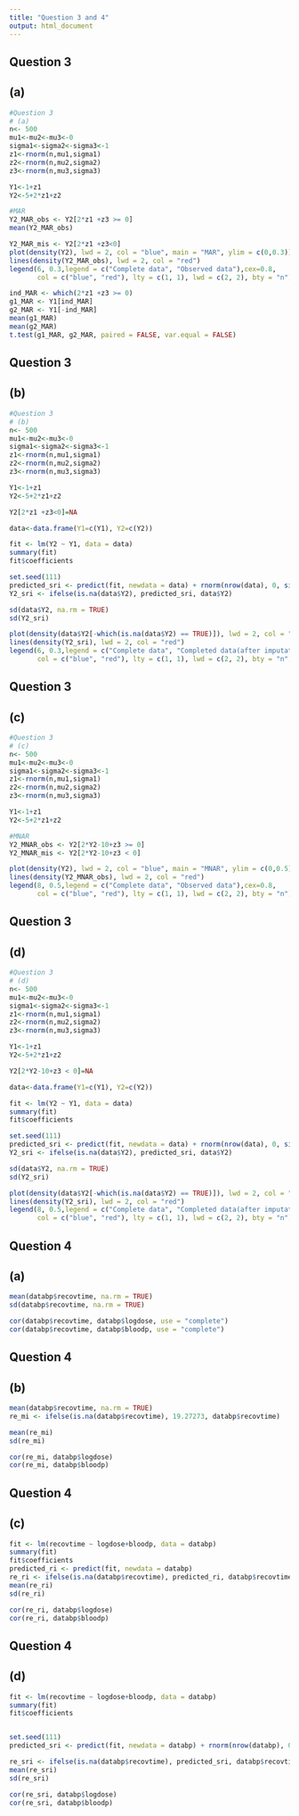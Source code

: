 ```yaml
---
title: "Question 3 and 4"
output: html_document
---
```


## Question 3
## (a)

```r
#Question 3
# (a)
n<- 500
mu1<-mu2<-mu3<-0
sigma1<-sigma2<-sigma3<-1
z1<-rnorm(n,mu1,sigma1)
z2<-rnorm(n,mu2,sigma2)
z3<-rnorm(n,mu3,sigma3)

Y1<-1+z1
Y2<-5+2*z1+z2

#MAR
Y2_MAR_obs <- Y2[2*z1 +z3 >= 0]
mean(Y2_MAR_obs)

Y2_MAR_mis <- Y2[2*z1 +z3<0]
plot(density(Y2), lwd = 2, col = "blue", main = "MAR", ylim = c(0,0.3))
lines(density(Y2_MAR_obs), lwd = 2, col = "red")
legend(6, 0.3,legend = c("Complete data", "Observed data"),cex=0.8,
       col = c("blue", "red"), lty = c(1, 1), lwd = c(2, 2), bty = "n")

ind_MAR <- which(2*z1 +z3 >= 0) 
g1_MAR <- Y1[ind_MAR] 
g2_MAR <- Y1[-ind_MAR]
mean(g1_MAR)
mean(g2_MAR)
t.test(g1_MAR, g2_MAR, paired = FALSE, var.equal = FALSE)

```
## Question 3
## (b)

```r
#Question 3
# (b)
n<- 500
mu1<-mu2<-mu3<-0
sigma1<-sigma2<-sigma3<-1
z1<-rnorm(n,mu1,sigma1)
z2<-rnorm(n,mu2,sigma2)
z3<-rnorm(n,mu3,sigma3)

Y1<-1+z1
Y2<-5+2*z1+z2

Y2[2*z1 +z3<0]=NA

data<-data.frame(Y1=c(Y1), Y2=c(Y2))

fit <- lm(Y2 ~ Y1, data = data) 
summary(fit)
fit$coefficients

set.seed(111)
predicted_sri <- predict(fit, newdata = data) + rnorm(nrow(data), 0, sigma(fit))
Y2_sri <- ifelse(is.na(data$Y2), predicted_sri, data$Y2)

sd(data$Y2, na.rm = TRUE)
sd(Y2_sri)

plot(density(data$Y2[-which(is.na(data$Y2) == TRUE)]), lwd = 2, col = "blue", main = "Stochastic regression imputation", ylim = c(0,0.3))
lines(density(Y2_sri), lwd = 2, col = "red")
legend(6, 0.3,legend = c("Complete data", "Completed data(after imputation)"),cex=0.8,
       col = c("blue", "red"), lty = c(1, 1), lwd = c(2, 2), bty = "n")

```

## Question 3
## (c)

```r
#Question 3
# (c)
n<- 500
mu1<-mu2<-mu3<-0
sigma1<-sigma2<-sigma3<-1
z1<-rnorm(n,mu1,sigma1)
z2<-rnorm(n,mu2,sigma2)
z3<-rnorm(n,mu3,sigma3)

Y1<-1+z1
Y2<-5+2*z1+z2

#MNAR
Y2_MNAR_obs <- Y2[2*Y2-10+z3 >= 0]
Y2_MNAR_mis <- Y2[2*Y2-10+z3 < 0]

plot(density(Y2), lwd = 2, col = "blue", main = "MNAR", ylim = c(0,0.5))
lines(density(Y2_MNAR_obs), lwd = 2, col = "red")
legend(8, 0.5,legend = c("Complete data", "Observed data"),cex=0.8,
       col = c("blue", "red"), lty = c(1, 1), lwd = c(2, 2), bty = "n")
```

## Question 3
## (d)

```r
#Question 3
# (d)
n<- 500
mu1<-mu2<-mu3<-0
sigma1<-sigma2<-sigma3<-1
z1<-rnorm(n,mu1,sigma1)
z2<-rnorm(n,mu2,sigma2)
z3<-rnorm(n,mu3,sigma3)

Y1<-1+z1
Y2<-5+2*z1+z2

Y2[2*Y2-10+z3 < 0]=NA

data<-data.frame(Y1=c(Y1), Y2=c(Y2))

fit <- lm(Y2 ~ Y1, data = data) 
summary(fit)
fit$coefficients

set.seed(111)
predicted_sri <- predict(fit, newdata = data) + rnorm(nrow(data), 0, sigma(fit))
Y2_sri <- ifelse(is.na(data$Y2), predicted_sri, data$Y2)

sd(data$Y2, na.rm = TRUE)
sd(Y2_sri)

plot(density(data$Y2[-which(is.na(data$Y2) == TRUE)]), lwd = 2, col = "blue", main = "Stochastic regression imputation", ylim = c(0,0.5))
lines(density(Y2_sri), lwd = 2, col = "red")
legend(8, 0.5,legend = c("Complete data", "Completed data(after imputation)"),cex=0.8,
       col = c("blue", "red"), lty = c(1, 1), lwd = c(2, 2), bty = "n")

```


## Question 4
## (a)
```r

mean(databp$recovtime, na.rm = TRUE)
sd(databp$recovtime, na.rm = TRUE)

cor(databp$recovtime, databp$logdose, use = "complete")
cor(databp$recovtime, databp$bloodp, use = "complete")
```

## Question 4
## (b)
```r
mean(databp$recovtime, na.rm = TRUE)
re_mi <- ifelse(is.na(databp$recovtime), 19.27273, databp$recovtime)

mean(re_mi)
sd(re_mi)

cor(re_mi, databp$logdose)
cor(re_mi, databp$bloodp)
```

## Question 4
## (c)
```r
fit <- lm(recovtime ~ logdose+bloodp, data = databp) 
summary(fit)
fit$coefficients
predicted_ri <- predict(fit, newdata = databp)
re_ri <- ifelse(is.na(databp$recovtime), predicted_ri, databp$recovtime)
mean(re_ri)
sd(re_ri)

cor(re_ri, databp$logdose)
cor(re_ri, databp$bloodp)

```


## Question 4
## (d)
```r
fit <- lm(recovtime ~ logdose+bloodp, data = databp) 
summary(fit)
fit$coefficients


set.seed(111)
predicted_sri <- predict(fit, newdata = databp) + rnorm(nrow(databp), 0, sigma(fit))

re_sri <- ifelse(is.na(databp$recovtime), predicted_sri, databp$recovtime)
mean(re_sri)
sd(re_sri)

cor(re_sri, databp$logdose)
cor(re_sri, databp$bloodp)

```








